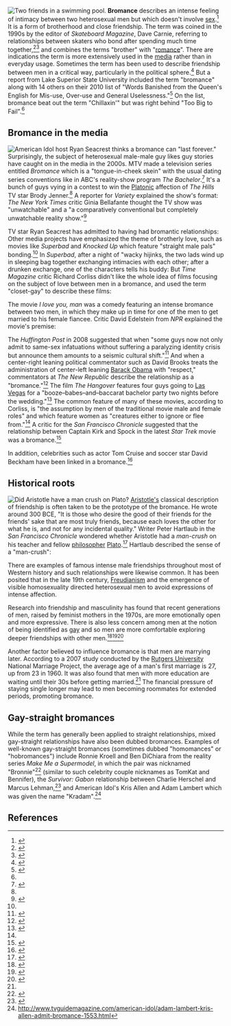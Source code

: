 {{subpages}}
[[Image:Amigos na aula de natação.jpg|thumb|right|alt=Two men in a pool.|Two friends in a swimming pool.]]
{{TOC|right}}
'''Bromance''' describes an intense feeling of intimacy between two heterosexual men but which doesn't involve [[sexual intercourse|sex]].<ref name =finebromance>{{cite news 
  | last = Elder
  | first = John
  | title = A fine bromance
  | work = The Age
  | date = 2008-10-18
  | url = http://www.theage.com.au/national/a-fine-bromance-20081011-4yst.html?page=1
  | accessdate = 2008-10-28}}</ref> It is a form of brotherhood and close friendship. The term was coined in the 1990s by the editor of ''Skateboard Magazine'', Dave Carnie, referring to relationships between skaters who bond after spending much time together,<ref name =grandbromance>{{cite news 
  | last = Elliott
  | first = Tim
  | title = A grand bromance
  | work = The Age
  | date = 2007-08-23
  | url = http://www.theage.com.au/news/relationships/a-grand-bromance/2007/08/23/1187462423868.html
  | accessdate = 2008-10-28}}</ref><ref name=twsMAR12e>{{cite news
|author= Richard Corliss 
|title= Superbad: A Fine Bromance
|publisher= ''Time Magazine''
|date= Aug. 17, 2007
|url= http://www.time.com/time/arts/article/0,8599,1653918,00.html
|accessdate= 2010-03-08
}}</ref> and combines the terms "brother" with "[[Romantic love|romance]]". There are indications the term is more extensively used in the [[media]] rather than in everyday usage. Sometimes the term has been used to describe friendship between men in a critical way, particularly in the political sphere.<ref name=twsMAR12i43>{{cite news
|author= Jodi Jacobson
|title= Waldman and Saletan: Oh, What a Fine Bromance!
|quote= "Two men, No Uteruses" was the name given by Will Saletan and Steve Waldman to their June 22nd mutual-admiration-society blogging heads chat on "common ground," in what I suppose was an effort to be cute. During the hour-plus program, they spent as much time as possible complimenting each other's work and as little as possible on any real substance regarding reproductive health and choice issues.
|publisher= ''Huffington Post''
|date= June 29, 2009
|url= http://www.huffingtonpost.com/jodi-jacobson/waldman-and-saletan-oh-wh_b_221947.html
|accessdate= 2010-03-08
}}</ref> But a report from Lake Superior State University included the term "bromance" along with 14 others on their 2010 list of "Words Banished from the Queen's English for Mis-use, Over-use and General Uselessness."<ref name=twsMAR12j23>{{cite news
|title= Say No More: The Banned Words of 2010
|quote= 1. Shovel-ready
2. Transparent/Transparency
3. Czar
4. Tweet
5. App
6. Sexting
7. Friend as a verb
8. Teachable Moment
9. In These Economic Times ...
10. Stimulus
11. Toxic Assets
12. Too Big to Fail
13. Bromance
14. Chillaxin'
15. Obama as a prefix
|publisher= ''Time Magazine''
|date= Jan. 02, 2010
|url= http://www.time.com/time/nation/article/0,8599,1951248,00.html
|accessdate= 2010-03-08
}}</ref> On the list, bromance beat out the term "Chillaxin'" but was right behind "Too Big to Fail".<ref name=twsMAR12j23/>

==Bromance in the media==
[[Image:Ryan Seacrest in parade.jpg|thumb|left|alt=Picture of a man outdoors.|American Idol host Ryan Seacrest thinks a bromance can "last forever."]]
Surprisingly, the subject of heterosexual male-male guy likes guy stories have caught on in the media in the 2000s. MTV made a television series entitled ''Bromance'' which is a "tongue-in-cheek skein" with the usual dating series conventions like in ABC's reality-show program ''The Bachelor''.<ref name=twsMAR12a>{{cite news
|author=MICHAEL SCHNEIDER
|title= MTV taps Jenner for 'Bromance'
|publisher= Variety
|date= Jun. 9, 2008
|url= http://www.variety.com/article/VR1117987136.html?categoryid=14&cs=1&query=bromance
|accessdate= 2010-03-08
}}</ref> It's a bunch of guys vying in a contest to win the [[Plato|Platonic]] affection of ''The Hills'' TV star Brody Jenner.<ref name=twsMAR12a/> A reporter for ''Variety'' explained the show's format:
{{quote|The "Bromance" winner will be invited to join Jenner's entourage and fill the Pratt void. Losing contestants will be kicked out of the show's bachelor pad home base each week in a "hot tub elimination ceremony" -- in which the guys will leave in just their swimsuit, dripping wet, luggage in tow. Throughout the series, the bros-in-training will have to contend with paparazzi, be asked to serve as Jenner's "wingman" and follow through on physical activities such as skydiving into Las Vegas.<ref name=twsMAR12a/>}}
''The New York Times'' critic Ginia Bellafante thought the TV show was "unwatchable" and a "a comparatively conventional but completely unwatchable reality show."<ref name=twsMAR12h>{{cite news
|author= GINIA BELLAFANTE
|title= West Coast Fashionista Takes On Manhattan, Manolos in Tow 
|publisher= The New York Times
|date= January 4, 2009 
|url= http://www.nytimes.com/2009/01/05/arts/television/05city.html
|accessdate= 2010-03-08
}}</ref>

TV star Ryan Seacrest has admitted to having had bromantic relationships:
{{quote|I can speak from experience -- girls can come and go, but a 'bromance' can last forever. -- Ryan Seacrest.<ref name=twsMAR12a/>}}
Other media projects have emphasized the theme of brotherly love, such as movies like ''Superbad'' and ''Knocked Up'' which feature "straight male pals" bonding.<ref name=twsMAR12a/> In ''Superbad'', after a night of "wacky hijinks, the two lads wind up in sleeping bag together exchanging intimacies with each other;<ref name=twsMAR12e> after a drunken exchange, one of the characters tells his buddy:
{{quote|I just love you. I just wanna go to the rooftops and scream, 'I love my best friend, Evan!'<ref name=twsMAR12c/>}}
But ''Time Magazine'' critic Richard Corliss didn't like the whole idea of films focusing on the subject of love between men in a bromance, and used the term "closet-gay" to describe these films:
{{quote|I guess I have to say that, like most other liberal New York heterosexuals I'm a card-carrying homophiliac; so in calling the films closet-gay, I'm not saying that's a bad thing. It just strikes me as a dominant trend in the year's comedies...<ref name=twsMAR12e/>}}

The movie ''I love you, man'' was a comedy featuring an intense bromance between two men, in which they make up in time for one of the men to get married to his female fiancee. Critic David Edelstein from ''NPR'' explained the movie's premise:
{{quote|I Love You, Man takes an over-familiar premise and inverts it. In Judd Apatow movies like Knocked Up, a child-man enters into a grown-up relationship with a woman and has to face up to adult responsibilities — which means balancing buddydom and domesticity, a classic theme since Diner. The gimmick here is a protagonist, Peter Klaven, played by Paul Rudd, who's slightly effeminate, mature to a fault, engaged to a woman, and who doesn't have close male friends — which won't make for much of a swinging bachelor party. He needs what the movie calls "man dates."<ref name=twsMAR12h45>{{cite news
|author= David Edelstein
|title= Choices At The Cinema: Romance Or 'Bromance'?
|quote= 
|publisher= ''NPR''
|date= March 20, 2009
|url= http://www.npr.org/templates/story/story.php?storyId=102163810
|accessdate= 2010-03-08
}}</ref>}}

The ''Huffington Post'' in 2008 suggested that when "some guys now not only admit to same-sex infatuations without suffering a paralyzing identity crisis but announce them amounts to a seismic cultural shift."<ref name=twsMAR12c>{{cite news
|author= Anya Strzemien 
|title= Bromance Comes Out Of The Closet
|publisher= ''Huffington Post''
|date= 2008-03-26
|url= http://www.huffingtonpost.com/2008/03/26/bromance-comes-out-of-the_n_93560.html
|accessdate= 2010-03-08
}}</ref> And when a center-right leaning political commentator such as David Brooks treats the administration of center-left leaning [[Barack Obama]] with "respect," commentators at ''The New Republic'' describe the relationship as a "bromance."<ref name=twsMAR12d>{{cite news
|title= David Brooks' Barack Obama Bromance: Inside The Unlikely Situation
|quote= These days, the center-right Brooks frequently seems more sympathetic toward Obama than the liberal Paul Krugman. He has written columns praising Obama's Afghanistan policy, education proposals, and economic team. Even on broad areas of disagreement--deficit spending, the sprawling stimulus bill, health care reform--Brooks tends to treat Obama and his administration with respect. "My overall view," Brooks told me, "is ninety-five percent of the decisions they make are good and intelligent. Whether I agree with them specifically, I think they're very serious and very good at what they do." It is an odd situation to say the least: David Brooks, prominent conservative, has become the most visible journalistic ally of arguably the most liberal president of his lifetime.
|publisher= ''Huffington Post''
|date= 2009-08-31
|url= http://www.huffingtonpost.com/2009/08/31/david-brooks-barack-obama_n_272910.html
|accessdate= 2010-03-08
}}</ref> The film ''The Hangover'' features four guys going to [[Las Vegas]] for a "booze&ndash;babes&ndash;and&ndash;baccarat bachelor party two nights before the wedding."<ref name=twsMAR12f>{{cite news
|author= Richard Corliss
|title= The Hangover: A Bro-Magnon Bromance
|publisher= ''Time Magazine''
|date= Jun. 05, 2009
|url= http://www.time.com/time/arts/article/0,8599,1902815,00.html
|accessdate= 2010-03-08
}}</ref> The common feature of many of these movies, according to Corliss, is "the assumption by men of the traditional movie male and female roles" and which feature women as "creatures either to ignore or flee from."<ref name=twsMAR12f/> A critic for the ''San Francisco Chronicle'' suggested that the relationship between Captain Kirk and Spock in the latest ''Star Trek'' movie was a bromance.<ref name=twsMAR12g>{{cite news
|author= Peter Hartlaub
|title= Kirk and Spock are tip of the bromance iceberg
|publisher= ''San Francisco Chronicle''
|date= May 13, 2009
|url= http://articles.sfgate.com/2009-05-13/entertainment/17202273_1_spock-true-new-star-trek-movie
|accessdate= 2010-03-08
}}</ref>

In addition, celebrities such as actor Tom Cruise and soccer star David Beckham have been linked in a bromance.<ref name=twsMAR12k3>{{cite news
|title= Tom Cruise-David Beckham Bromance Detailed In Book
|quote= When the couple relocated to L.A., they moved - where else? - just five minutes from Cruise's home with Katie Holmes on San Ysidro Drive in Beverly Hills.
|publisher= ''Huffington Post''
|date= 2009-07-09
|url= http://www.huffingtonpost.com/2009/07/09/tom-cruisedavid-beckham-b_n_228458.html
|accessdate= 2010-03-08
}}</ref>

==Historical roots==
[[Image:Academia mosaic.jpg|thumb|right|alt=Picture of a painting made in ancient Greece depicting students at the Academy.|Did Aristotle have a ''man crush'' on Plato?]]
[[Aristotle|Aristotle's]] classical description of friendship is  often taken to be the prototype of the bromance. He wrote around 300 BCE, "It is those who desire the good of their friends for the friends' sake that are most truly friends, because each loves the other for what he is, and not for any incidental quality." Writer Peter Hartlaub in the ''San Francisco Chronicle'' wondered whether Aristotle had a ''man-crush'' on his teacher and fellow [[philosophy|philosopher]] [[Plato]].<ref name=twsMAR12k23>{{cite news
|author= Peter Hartlaub
|title= Summer sizzles for Man Crushes -- and there's nothing wrong with that
|publisher= ''San Francisco Chronicle''
|date= June 08, 2007
|url= http://articles.sfgate.com/2007-06-08/entertainment/17247316_1_man-crush-metrosexual-fellow-man
|accessdate= 2010-03-08
}}</ref> Hartlaub described the sense of a "man-crush":
{{quote|Man Crush -- the completely non-sexual feelings that develop when one heterosexual male finds another dude to be so cool that Guy No. 1 wants to spend as much time as possible with Guy No. 2. [[Aristotle]] had a Man Crush on [[Plato]]. Richie Cunningham had a Man Crush on the Fonz. And for the entire month of April and part of May, everyone in the Bay Area with a Y chromosome had a Man Crush on Golden State Warriors star Baron Davis. The Man Crush has always been a delicate subject among straight men, with a very complicated rule set. It's considered OK to spontaneously proclaim your love for an NFL quarterback when he just scored a touchdown. It's not cool to point out that Bob from human resources always looks nice in that blue sweater. It's socially acceptable to have a poster of a shirtless and sweaty James Hetfield from Metallica on your wall, but never a half-naked or even fully clothed picture of Orlando Bloom. But we're at a crucial point in Man Crush history, where a perfect storm of events could make it possible for even the most insecure guy to proclaim his undying like for his fellow man.<ref name=twsMAR12k23/>}}

There are examples of famous intense male friendships throughout most of Western history and such relationships were likewise common. It has been posited that in the late 19th century, [[Freudianism]] and the emergence of visible homosexuality directed heterosexual men to avoid expressions of intense affection.

Research into friendship and masculinity has found that recent generations of men, raised by feminist mothers in the 1970s, are more emotionally open and more expressive. There is also less concern among men at the notion of being identified as [[homosexual|gay]] and so men are more comfortable exploring deeper friendships with other men.<ref>{{cite news 
  | last = Phillipot
  | first = Suzy
  | title = I love you, man
  | work = The McGill Daily
  | date = 2008-10-06
  | url = http://www.mcgilldaily.com/article/4882-i-love-you-man
  | accessdate = 2008-10-28}}</ref><ref name = herestobromance>{{cite news 
  | last = Bindley
  | first = Katherine
  | title = Here's to 'bromance'
  | publisher = Columbia News Service
  | date = 2008-03-24
  | url = http://www.azcentral.com/ent/pop/articles/0324bromance-CR.html
  | accessdate = 2008-10-28}}</ref><ref name ="Rowan1"
 >{{cite journal 
  | author = Rowan, George T. et al.
  | year = 2003 
  | title = A Multicultural Investigation of Masculinity Ideology and Alexithymia 
  | journal =Psychology of Men & Masculinity 
  | volume = 4 
  | issue = 2 
  | pages = 92–100 
  | DOI: 10.1037/1524-9220.4.2.91}}</ref> 

Another factor believed to influence bromance is that men are marrying later. According to a 2007 study conducted by the [[Rutgers University]] National Marriage Project, the average age of a man's first marriage is 27, up from 23 in 1960. It was also found that men with more education are waiting until their 30s before getting married.<ref name = herestobromance /> The financial pressure of staying single longer may lead to men becoming roommates for extended periods, promoting bromance.

==Gay-straight bromances==
While the term has generally been applied to straight relationships, mixed gay-straight relationships have also been dubbed bromances. Examples of well-known gay-straight bromances (sometimes dubbed "homomances" or "hobromances") include Ronnie Kroell and Ben DiChiara from the reality series ''Make Me a Supermodel'', in which the pair was nicknamed "Bronnie"<ref>{{cite news
  | last = Aterovis
  | first = Josh
  | title = Interview with Ronnie Kroell and Ben DiChiara
  | work = AfterElton.com
  | date = 2008-04-06
  | url = http://www.afterelton.com/people/2008/4supermodelbenandronnie
  | accessdate = 2008-10-28}}</ref> (similar to such celebrity couple nicknames as TomKat and Bennifer), the ''Survivor: Gabon'' relationship between Charlie Herschel and Marcus Lehman,<ref>{{cite news 
  | last = Juergens
  | first = Brian
  | title = "Survivor: Gabon" bromance update: Marcus likes his fruit
  | work = AfterElton.com
  | date = 2008-10-17
  | url = http://www.afterelton.com/blog/brianjuergens/survivor-gabon-bromance-charlie-marcus-likes-his-fruit?&comment=56303
  | accessdate = 2008-10-28}}</ref> and American Idol's Kris Allen and Adam Lambert which was given the name "Kradam".<ref>http://www.tvguidemagazine.com/american-idol/adam-lambert-kris-allen-admit-bromance-1553.html</ref>

== References ==
{{reflist}}